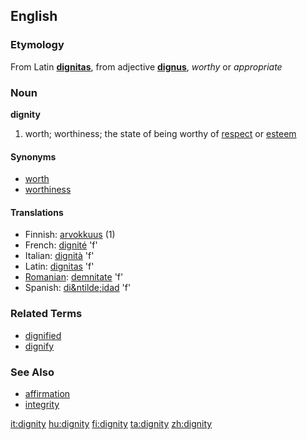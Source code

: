 {{see|Dignity}}
==English==
===Etymology===
From Latin '''[[dignitas]]''', from adjective '''[[dignus]]''', ''worthy'' or ''appropriate''

===Noun===
'''dignity'''

# worth; worthiness; the state of being worthy of [[respect]] or [[esteem]]

====Synonyms====
*[[worth]]
*[[worthiness]]

====Translations====
*Finnish: [[arvokkuus]] (1)
*French: [[dignité]] 'f'
*Italian: [[dignità]] 'f'
*Latin: [[dignitas]] 'f'
*[[Romanian]]: [[demnitate]] 'f'
*Spanish: [[di&ntilde;idad]] 'f'

===Related Terms===
*[[dignified]]
*[[dignify]]

===See Also===
*[[affirmation]]
*[[integrity]]

[[it:dignity]]
[[hu:dignity]]
[[fi:dignity]]
[[ta:dignity]]
[[zh:dignity]]